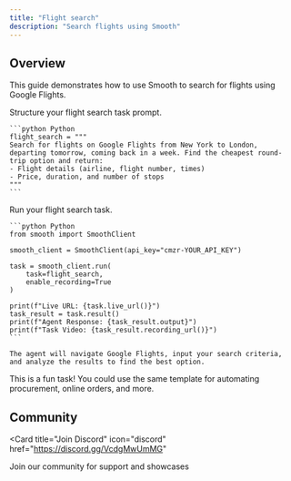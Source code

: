 ---
title: "Flight search"
description: "Search flights using Smooth"
---

## Overview

This guide demonstrates how to use Smooth to search for flights using Google Flights.

<Steps>
  <Step title="Define Search Parameters">
    Structure your flight search task prompt.

    ```python Python
    flight_search = """
    Search for flights on Google Flights from New York to London, departing tomorrow, coming back in a week. Find the cheapest round-trip option and return:
    - Flight details (airline, flight number, times)
    - Price, duration, and number of stops
    """
    ```
  </Step>
  
  <Step title="Execute Flight Search">
    Run your flight search task.

    ```python Python
    from smooth import SmoothClient

    smooth_client = SmoothClient(api_key="cmzr-YOUR_API_KEY")
    
    task = smooth_client.run(
        task=flight_search,
        enable_recording=True
    )

    print(f"Live URL: {task.live_url()}")
    task_result = task.result()
    print(f"Agent Response: {task_result.output}")
    print(f"Task Video: {task_result.recording_url()}")
    ```

    The agent will navigate Google Flights, input your search criteria, and analyze the results to find the best option.
  </Step>
</Steps>

<Note>
  This is a fun task! You could use the same template for automating procurement, online orders, and more.
</Note>

## Community

<Card
  title="Join Discord"
  icon="discord"
  href="https://discord.gg/VcdgMwUmMG"
>
  Join our community for support and showcases
</Card>